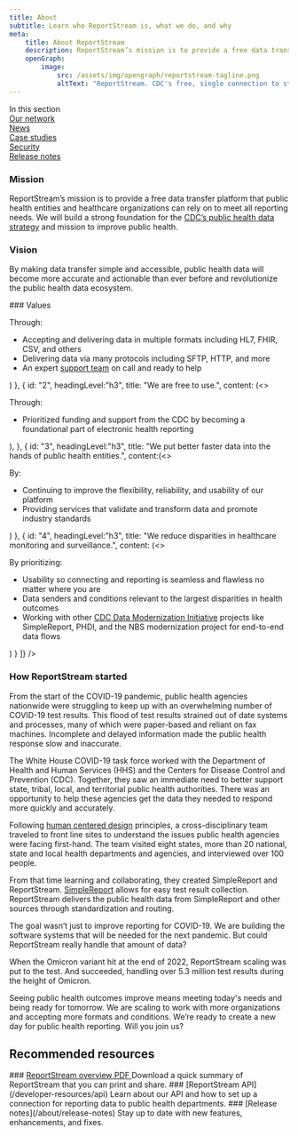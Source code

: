 ```yaml
---
title: About
subtitle: Learn who ReportStream is, what we do, and why
meta:
    title: About ReportStream
    description: ReportStream’s mission is to provide a free data transfer platform that organizations can rely on to meet all public health reporting needs.
    openGraph:
        image:
            src: /assets/img/opengraph/reportstream-tagline.png
            altText: "ReportStream. CDC's free, single connection to streamline your data transfer and improve public health. The words are surrounded by illustration of lines and boxes connected by colorful dots."
---
```

<HeroWrapper>
    <div className="grid-container">
        <div className="grid-row grid-gap margin-y-3">
            <div className="text-bold">In this section</div>
            <div>
                <A href="/about/our-network">Our network</A>
            </div>
            <div>
                <A href="/about/news">News</A>
            </div>
            <div>
                <A href="/about/case-studies">Case studies</A>
            </div>
            <div>
                <A href="/about/security">Security</A>
            </div>
            <div>
                <A href="/about/release-notes">Release notes</A>
            </div>
        </div>
    </div>
</HeroWrapper>
<HeroWrapper className="bg-blue-5">
    <section className="usa-section grid-container">
        <div className="grid-row grid-gap margin-bottom-205">
            <div className="grid-col-6">
                <h3 className="margin-top-0">Mission</h3>
                <div className="border-top-05  border-primary">
                    <p className="font-sans-lg">ReportStream’s mission is to provide a free data transfer platform that public health entities and healthcare organizations can rely on to meet all reporting needs. We will build a strong foundation for the <A href="https://www.cdc.gov/ophdst/public-health-data-strategy/index.html">CDC’s public health data strategy</A> and mission to improve public health.</p>
                </div>
            </div>
            <div className="grid-col-6">
                <h3 className="margin-top-0">Vision</h3>
                <div className="border-top-05  border-primary">
                    <p className="font-sans-lg">By making data transfer simple and accessible, public health data will become more accurate and actionable than ever before and revolutionize the public health data ecosystem.</p>
                </div>
            </div>
        </div>
        ### Values
        <Accordion isAlternate multiselectable={true} items={[
            {
                id: "1",
                headingLevel:"h3",
                title:"We meet our partners where they are.",
                content:(<>
                    <p>Through:</p>
                    <ul>
                        <li>Accepting and delivering data in multiple formats including HL7, FHIR, CSV, and others</li>
                        <li>Delivering data via many protocols including SFTP, HTTP, and more</li>
                        <li>An expert <A href="/support">support team</A> on call and ready to help</li>
                    </ul>
                </>)
            },
            {
                id: "2",
                headingLevel:"h3",
                title: "We are free to use.",
                content: (<>
                    <p>Through:</p>
                    <ul>
                        <li>Prioritized funding and support from the CDC by becoming a foundational part of electronic health reporting</li>
                    </ul>
                </>),
            },
            {
                id: "3",
                headingLevel:"h3",
                title: "We put better faster data into the hands of public health entities.",
                content:(<>
                    <p>By:</p>
                    <ul>
                        <li>Continuing to improve the flexibility, reliability, and usability of our platform</li>
                        <li>Providing services that validate and transform data and promote industry standards</li>
                    </ul>
                </>)
            },
            {
            id: "4",
            headingLevel:"h3",
            title: "We reduce disparities in healthcare monitoring and surveillance.",
            content: (<>
                    <p>By prioritizing:</p>
                    <ul>
                        <li>Usability so connecting and reporting is seamless and flawless no matter where you are</li>
                        <li>Data senders and conditions relevant to the largest disparities in health outcomes</li>
                        <li>Working with other <A href="https://www.cdc.gov/surveillance/data-modernization/index.html" target="_blank">CDC Data Modernization Initiative</A> projects like SimpleReport, PHDI, and the NBS modernization project for end-to-end data flows</li>
                    </ul>
                </>)
            }
        ]} />
    </section>
</HeroWrapper>
<HeroWrapper>
    <GridContainer className="usa-section usa-prose">
        <h3 className="margin-top-0">How ReportStream started</h3>
        <Tile>
            <Grid col="9" className="font-sans-lg">
                <p>From the start of the COVID-19 pandemic, public health agencies nationwide were struggling to keep up with an overwhelming number of COVID-19 test results. This flood of test results strained out of date systems and processes, many of which were paper-based and reliant on fax machines. Incomplete and delayed information made the public health response slow and inaccurate.</p>
                <p>The White House COVID-19 task force worked with the Department of Health and Human Services (HHS) and the Centers for Disease Control and Prevention (CDC). Together, they saw an immediate need to better support state, tribal, local, and territorial public health authorities. There was an opportunity to help these agencies get the data they needed to respond more quickly and accurately.</p>
                <p>Following <A href="https://digital.gov/topics/user-centered-design/" target="_blank">human centered design</A> principles, a cross-disciplinary team traveled to front line sites to understand the issues public health agencies were facing first-hand. The team visited eight states, more than 20 national, state and local health departments and agencies, and interviewed over 100 people.</p>
                <p>From that time learning and collaborating, they created SimpleReport and ReportStream. <A href="https://www.simplereport.gov/" target="_blank">SimpleReport</A> allows for easy test result collection. ReportStream delivers the public health data from SimpleReport and other sources through standardization and routing.</p>
                <p>The goal wasn’t just to improve reporting for COVID-19. We are building the software systems that will be needed for the next pandemic. But could ReportStream really handle that amount of data?</p>
                <p>When the Omicron variant hit at the end of 2022, ReportStream scaling was put to the test. And succeeded, handling over 5.3 million test results during the height of Omicron.</p>
                <p>Seeing public health outcomes improve means meeting today's needs and being ready for tomorrow. We are scaling to work with more organizations and accepting more formats and conditions. We’re ready to create a new day for public health reporting. Will you join us?</p>
            </Grid>
        </Tile>
    </GridContainer>
</HeroWrapper>
<HeroWrapper className="bg-blue-5">
    <section className="usa-section grid-container">
        <h2 className="margin-top-0">Recommended resources</h2>
        <CardGroup>
            <Card gridLayout={{col: "fill"}}>
                <CardHeader typeof="div">
                    ### <A href="/assets/pdf/ReportStream_Onepager_20230621.pdf" target="_blank">ReportStream overview PDF <Icon name='FileDownload'/></A>
                </CardHeader>
                <CardBody>
                    Download a quick summary of ReportStream that you can print and share.
                </CardBody>
            </Card>
            <Card gridLayout={{col: "fill"}}>
                <CardHeader typeof="div">
                    ### [ReportStream API](/developer-resources/api)
                </CardHeader>
                <CardBody>
                    Learn about our API and how to set up a connection for reporting data to public health departments.
                </CardBody>
            </Card>
            <Card gridLayout={{col: "fill"}}>
                <CardHeader typeof="div">
                    ### [Release notes](/about/release-notes)
                </CardHeader>
                <CardBody>
                    Stay up to date with new features, enhancements, and fixes.
                </CardBody>
            </Card>
        </CardGroup>
    </section>
</HeroWrapper>